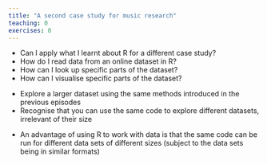 ```yaml
---
title: "A second case study for music research"
teaching: 0
exercises: 0
---
```


:::::::::::::::::::::::::::::::::::::: questions 

- Can I apply what I learnt about R for a different case study? 
- How do I read data from an online dataset in R? 
- How can I look up specific parts of the dataset? 
- How can I visualise specific parts of the dataset?

::::::::::::::::::::::::::::::::::::::::::::::::

::::::::::::::::::::::::::::::::::::: objectives

- Explore a larger dataset using the same methods introduced in the previous episodes
- Recognise that you can use the same code to explore different datasets, irrelevant of their size

::::::::::::::::::::::::::::::::::::::::::::::::

::::::::::::: keypoints

- An advantage of using R to work with data is that the same code can be run for different data sets of different sizes (subject to the data sets being in similar formats)

:::::::::::::::::::::
